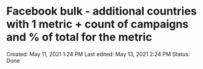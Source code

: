 # Facebook bulk - additional countries with 1 metric + count of campaigns and % of total for the metric

Created: May 11, 2021 1:24 PM
Last edited: May 13, 2021 2:24 PM
Status: Done